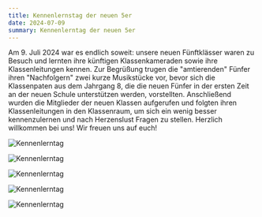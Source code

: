 ```yaml
---
title: Kennenlernstag der neuen 5er
date: 2024-07-09
summary: Kennenlerntag der neuen 5er
---
```


Am 9. Juli 2024 war es endlich soweit: unsere neuen Fünftklässer waren zu Besuch und lernten ihre künftigen Klassenkameraden sowie ihre Klassenleitungen kennen. Zur Begrüßung trugen die "amtierenden" Fünfer ihren "Nachfolgern" zwei kurze Musikstücke vor, bevor sich die Klassenpaten aus dem Jahrgang 8, die die neuen Fünfer in der ersten Zeit an der neuen Schule unterstützen werden, vorstellten. Anschließend wurden die Mitglieder der neuen Klassen aufgerufen und folgten ihren Klassenleitungen in den Klassenraum, um sich ein wenig besser kennenzulernen und nach Herzenslust Fragen zu stellen. Herzlich willkommen bei uns! Wir freuen uns auf euch!

![Kennenlerntag](kennenlerntag-der-neuen-5er-1.jpg)

![Kennenlerntag](kennenlerntag-der-neuen-5er-2.jpg)

![Kennenlerntag](kennenlerntag-der-neuen-5er-3.jpg)

![Kennenlerntag](kennenlerntag-der-neuen-5er-4.jpg)

![Kennenlerntag](kennenlerntag-der-neuen-5er-5.jpg)

